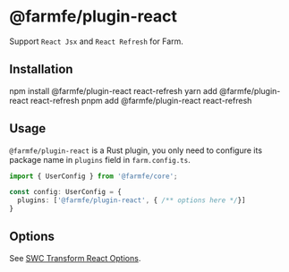 
# @farmfe/plugin-react
Support `React Jsx` and `React Refresh` for Farm.

## Installation

<Tabs>
  <TabItem value="npm" label="npm">
    <CodeBlock>npm install @farmfe/plugin-react react-refresh</CodeBlock>
  </TabItem>
  <TabItem value="yarn" label="yarn">
    <CodeBlock>yarn add @farmfe/plugin-react react-refresh</CodeBlock>
  </TabItem>
  <TabItem value="pnpm" label="pnpm">
    <CodeBlock>pnpm add @farmfe/plugin-react react-refresh</CodeBlock>
  </TabItem>
</Tabs>

## Usage
`@farmfe/plugin-react` is a Rust plugin, you only need to configure its package name in `plugins` field in `farm.config.ts`.
```ts {4}
import { UserConfig } from '@farmfe/core';

const config: UserConfig = {
  plugins: ['@farmfe/plugin-react', { /** options here */}]
}
```

## Options
See [SWC Transform React Options](https://swc.rs/docs/configuration/compilation#jsctransformreact).
